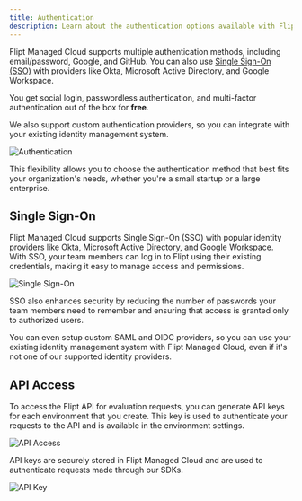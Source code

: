 ```yaml
---
title: Authentication
description: Learn about the authentication options available with Flipt Managed Cloud
---
```


Flipt Managed Cloud supports multiple authentication methods, including email/password, Google, and GitHub. You can also use [Single Sign-On (SSO)](#single-sign-on) with providers like Okta, Microsoft Active Directory, and Google Workspace.

You get social login, passwordless authentication, and multi-factor authentication out of the box for **free**.

We also support custom authentication providers, so you can integrate with your existing identity management system.

![Authentication](/images/cloud/features/auth/login.png)

This flexibility allows you to choose the authentication method that best fits your organization's needs, whether you're a small startup or a large enterprise.

## Single Sign-On

Flipt Managed Cloud supports Single Sign-On (SSO) with popular identity providers like Okta, Microsoft Active Directory, and Google Workspace. With SSO, your team members can log in to Flipt using their existing credentials, making it easy to manage access and permissions.

![Single Sign-On](/images/cloud/features/auth/sso.gif)

SSO also enhances security by reducing the number of passwords your team members need to remember and ensuring that access is granted only to authorized users.

You can even setup custom SAML and OIDC providers, so you can use your existing identity management system with Flipt Managed Cloud, even if it's not one of our supported identity providers.

## API Access

To access the Flipt API for evaluation requests, you can generate API keys for each environment that you create. This key is used to authenticate your requests to the API and is available in the environment settings.

![API Access](/images/cloud/features/auth/api-access.png)

API keys are securely stored in Flipt Managed Cloud and are used to authenticate requests made through our SDKs.

![API Key](/images/cloud/features/auth/api-key.png)
